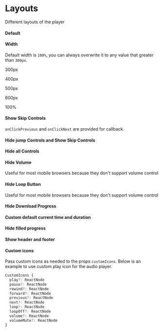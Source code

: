 
<Meta title="Layouts" component={AudioPlayer} />

# Layouts

Different layouts of the player

#### Default

<Preview>
  <Story name="Default">
    <AudioPlayer src={SAMPLE_MP3_URL} />
  </Story>
</Preview>

#### Width

Default width is `100%`, you can always overwrite it to any value that greater than `300px`.

<Preview>
  <Story name="Width">
    <div>
      <p>300px</p>
      <AudioPlayer style={{ width: '300px' }} src={SAMPLE_MP3_URL} />
      <p>400px</p>
      <AudioPlayer style={{ width: '400px' }} src={SAMPLE_MP3_URL} />
      <p>500px</p>
      <AudioPlayer style={{ width: '500px' }} src={SAMPLE_MP3_URL} />
      <p>600px</p>
      <AudioPlayer style={{ width: '600px' }} src={SAMPLE_MP3_URL} />
      <p>100%</p>
      <AudioPlayer src={SAMPLE_MP3_URL} />
    </div>
  </Story>
</Preview>

#### Show Skip Controls

`onClickPrevious` and `onClickNext` are provided for callback.

<Preview>
  <Story name="Show Skip Controls">
    <AudioPlayer src={SAMPLE_MP3_URL} showSkipControls={true} />
  </Story>
</Preview>

#### Hide jump Controls and Show Skip Controls

<Preview>
  <Story name="Show Jump Controls and Show Skip Controls">
    <AudioPlayer src={SAMPLE_MP3_URL} showSkipControls={true} showJumpControls={false} />
  </Story>
</Preview>

#### Hide all Controls

<Preview>
  <Story name="Hide all Controls">
    <AudioPlayer src={SAMPLE_MP3_URL} showJumpControls={false} />
  </Story>
</Preview>

#### Hide Volume

Useful for most mobile browsers because they don't support volume control

<Preview>
  <Story name="Hide Volume">
    <AudioPlayer src={SAMPLE_MP3_URL} customVolumeControls={[]} />
  </Story>
</Preview>

#### Hide Loop Button

Useful for most mobile browsers because they don't support volume control

<Preview>
  <Story name="Hide Loop Button">
    <AudioPlayer src={SAMPLE_MP3_URL} customAdditionalControls={[]} />
  </Story>
</Preview>

#### Hide Download Progress

<Preview>
  <Story name="Hide Download Progress">
    <AudioPlayer src={SAMPLE_MP3_URL} showDownloadProgress={false} />
  </Story>
</Preview>

#### Custom default current time and duration

<Preview>
  <Story name="Custom default current time and duration">
    <AudioPlayer src={SAMPLE_MP3_URL} defaultCurrentTime="Loading" defaultDuration="Loading" />
  </Story>
</Preview>

#### Hide filled progress

<Preview>
  <Story name="Hide filled progress">
    <AudioPlayer src={SAMPLE_MP3_URL} ShowFilledProgress={false} />
  </Story>
</Preview>

#### Show header and footer

<Preview>
  <Story name="Show header and footer">
    <AudioPlayer src={SAMPLE_MP3_URL} header="Now playing: Let it go!" footer="This is a footer" />
  </Story>
</Preview>

#### Custom icons

Pass custom icons as needed to the props `customIcons`. Below is an example to use custom play icon for the audio player.

```ts
CustomIcons {
  play?: ReactNode
  pause?: ReactNode
  rewind?: ReactNode
  forward?: ReactNode
  previous?: ReactNode
  next?: ReactNode
  loop?: ReactNode
  loopOff?: ReactNode
  volume?: ReactNode
  volumeMute?: ReactNode
}
```


<Preview>
  <Story name="Custom icons">
    <AudioPlayer src={SAMPLE_MP3_URL} defaultCurrentTime="Loading" defaultDuration="Loading" customIcons={{ play: sampleIcon }} />
  </Story>
</Preview>
